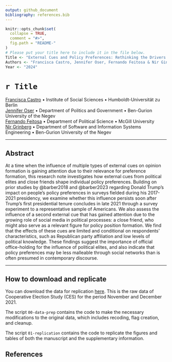 ```yaml
---
output: github_document
bibliography: references.bib
---
```


<!-- README.md is generated from README.Rmd. Please edit that file -->

```r
knitr::opts_chunk$set(
  collapse = TRUE,
  comment = "#>",
  fig.path = "README-"
)
# Please put your title here to include it in the file below.
Title <- "External Cues and Policy Preferences: Rethinking the Drivers of Policy Positions"
Authors <- "Francisca Castro, Jennifer Oser, Fernando Feitosa & Nir Ginberg"
Year <- "2024"
```

# `r Title`

[Francisca Castro](https://francisca-castro.com/) • Institute of Social Sciences • Humboldt-Universität zu Berlin\
[Jennifer Oser](https://www.jenniferoser.com/) • Department of Politics and Government • Ben-Gurion University of the Negev\
[Fernando Feitosa](https://ferfeitosa.github.io/) • Department of Political Science • McGill University\
[Nir Grinberg](https://www.nirg.net/) • Department of Software and Information Systems Engineering • Ben-Gurion University of the Negev

------------------------------------------------------------------------

## Abstract

At a time when the influence of multiple types of external cues on opinion formation is gaining attention due to their relevance for preference formation, this research note investigates how external cues from political elites and close friends shape individual policy preferences. Building on prior studies by @barber2018 and @barber2023 regarding Donald Trump's impact on people's policy preferences in surveys fielded during his 2017-2021 presidency, we examine whether this influence persists soon after Trump's first presidential tenure concludes in late 2021 through a survey experiment to a representative sample of Americans. We also assess the influence of a second external cue that has gained attention due to the growing role of social media in political processes: a close friend, who might also serve as a relevant figure for policy position formation. We find that the effects of these cues are limited and conditional on respondents' characteristics, such as Republican party affiliation and low levels of political knowledge. These findings suggest the importance of official office-holding for the influence of political elites, and also indicate that policy preferences may be less malleable through social networks than is often presumed in contemporary discourse.

------------------------------------------------------------------------

## How to download and replicate

You can download the data for replication [here](https://github.com/frcastrog/erc-paper-policy-preferences/tree/main/data/data-raw). This is the raw data of Cooperative Election Study (CES) for the period November and December 2021.

The script `00-data-prep` contains the code to make the necessary modifications to the original data, which includes recoding, flag creation, and cleanup.

The script `01-replication` contains the code to replicate the figures and tables of both the manuscript and the supplementary information.

## References
